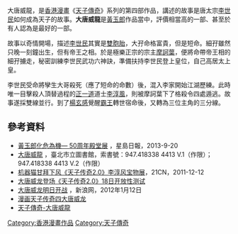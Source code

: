 {{no footnotes|time=2015-6-29}}{{Unreferenced|time=2013-05-29T02:11:59+00:00 }}
大唐威龍，是[[香港漫畫|香港漫畫]]《[[天子傳奇|天子傳奇]]》系列的第四部作品，講述的故事是唐太宗[[李世民|李世民]]如何成為天子的故事。'''大唐威龍'''是[[黃玉郎|黃玉郎]]作品當中，評價相當高的一部、甚至於有人認為是最好的一部。

故事以奇情開場，描述[[李世民|李世民]]其實是[[雙胞胎|雙胞胎]]，大孖命格富貴，但是短命。細孖雖然只晚一刻鐘出生，但有帝王之相。於是極樂正宗的宗主[[摩訶葉|摩訶葉]]，便將命帶帝王相的細孖擄走，秘密訓練李世民武功六神訣，準備扶持李世民登上皇位，自己高居太上皇。

李世民受命將孿生大哥殺死（應了短命的命數）後，混入李家開始江湖歷練。此時唯一目擊殺人頂替過程的[[正一道|正一道]]道士[[李淳風|李淳風]]，則被摩訶葉下了格殺令四處遁逃。故事遂採雙線並行。到了[[楊玄感|楊玄感]]覺醒[[霸王|霸王]]轉世宿命後，又轉為三位主角的三分線。

==參考資料==
*[http://std.stheadline.com/archive/fullstory.asp?andor=or&year1=2013&month1=9&day1=20&year2=2013&month2=9&day2=20&category=all&id=20130920m01&keyword1=&keyword2= 黃玉郎化危為機— 50周年殿堂展] {{Wayback|url=http://std.stheadline.com/archive/fullstory.asp?andor=or&year1=2013&month1=9&day1=20&year2=2013&month2=9&day2=20&category=all&id=20130920m01&keyword1=&keyword2= |date=20160304193604 }}，星島日報，2013-9-20
*[http://book.tpml.edu.tw/webpac/bookDetail.do?id=422909 大唐威龍] {{Wayback|url=http://book.tpml.edu.tw/webpac/bookDetail.do?id=422909 |date=20150723222616 }}，臺北市立圖書館，索書號：947.418338 4413 V.1（作限）；947.418338 4413 V.2（作限）
*[https://web.archive.org/web/20160304122024/http://game.21cn.com/online/activity/2011/12/12/10114196.shtml 机器猫甘拜下风《天子传奇2.0》李淳风宝物展]，21CN，2011-12-12
*[http://games.sina.com.cn/o/n/2011-11-02/1035544559.shtml 大唐威龙登场《天子传奇2.0》18日开放性测试] {{Wayback|url=http://games.sina.com.cn/o/n/2011-11-02/1035544559.shtml |date=20150723224839 }}
*[http://games.sina.com.cn/o/n/2012-01-12/1521573266.shtml 大唐威龙明日开战] {{Wayback|url=http://games.sina.com.cn/o/n/2012-01-12/1521573266.shtml |date=20160304083953 }}，新浪网，2012年1月12日
*[https://web.archive.org/web/20150723233944/http://www.0xian.com/a/rexuechuanqi/2015/0626/4498.html 漫画天子传奇四大唐威龙]
*[http://www.cartoonmad.com/comic/1246.html 天子傳奇-大唐威龍] {{Wayback|url=http://www.cartoonmad.com/comic/1246.html |date=20180709045953 }}

[[Category:香港漫畫作品|Category:香港漫畫作品]]
[[Category:天子傳奇|Category:天子傳奇]]